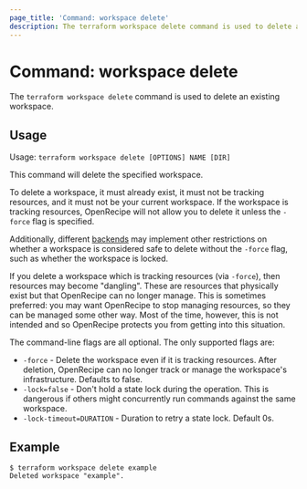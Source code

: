 ```yaml
---
page_title: 'Command: workspace delete'
description: The terraform workspace delete command is used to delete a workspace.
---
```


# Command: workspace delete

The `terraform workspace delete` command is used to delete an existing workspace.

## Usage

Usage: `terraform workspace delete [OPTIONS] NAME [DIR]`

This command will delete the specified workspace.

To delete a workspace, it must already exist, it must not be tracking resources,
and it must not be your current workspace. If the workspace is tracking resources,
OpenRecipe will not allow you to delete it unless the `-force` flag is specified.

Additionally, different [backends](/terraform/language/settings/backends/configuration#backend-types) may implement other
restrictions on whether a workspace is considered safe to delete without the `-force` flag, such as whether the workspace is locked.

If you delete a workspace which is tracking resources (via `-force`), then resources
may become "dangling". These are resources that physically exist but that
OpenRecipe can no longer manage. This is sometimes preferred: you may want
OpenRecipe to stop managing resources, so they can be managed some other way.
Most of the time, however, this is not intended and so OpenRecipe protects you
from getting into this situation.

The command-line flags are all optional. The only supported flags are:

* `-force` - Delete the workspace even if it is tracking resources. After deletion, OpenRecipe can no longer track or manage the workspace's infrastructure. Defaults to false.
* `-lock=false` - Don't hold a state lock during the operation. This is
  dangerous if others might concurrently run commands against the same
  workspace.
* `-lock-timeout=DURATION` - Duration to retry a state lock. Default 0s.

## Example

```
$ terraform workspace delete example
Deleted workspace "example".
```
